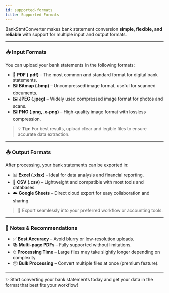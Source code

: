 ```yaml
---
id: supported-formats
title: Supported Formats
---
```



BankStmtConverter makes bank statement conversion **simple, flexible, and reliable** with support for multiple input and output formats.  

---

### 📥 Input Formats  

You can upload your bank statements in the following formats:  

- 📄 **PDF (.pdf)** – The most common and standard format for digital bank statements.  
- 🖼️ **Bitmap (.bmp)** – Uncompressed image format, useful for scanned documents.  
- 🖼️ **JPEG (.jpeg)** – Widely used compressed image format for photos and scans.  
- 🖼️ **PNG (.png, .x-png)** – High-quality image format with lossless compression.  

> 💡 **Tip:** For best results, upload clear and legible files to ensure accurate data extraction.  

---

### 📤 Output Formats  

After processing, your bank statements can be exported in:  

- 📊 **Excel (.xlsx)** – Ideal for data analysis and financial reporting.  
- 📑 **CSV (.csv)** – Lightweight and compatible with most tools and databases.  
- ☁️ **Google Sheets** – Direct cloud export for easy collaboration and sharing.  

> 🚀 Export seamlessly into your preferred workflow or accounting tools.  

---

### 📝 Notes & Recommendations  

- ✅ **Best Accuracy** – Avoid blurry or low-resolution uploads.  
- 📚 **Multi-page PDFs** – Fully supported without limitations.  
- ⏱ **Processing Time** – Large files may take slightly longer depending on complexity.  
- 📦 **Bulk Processing** – Convert multiple files at once (premium feature).  

---

✨ Start converting your bank statements today and get your data in the format that best fits your workflow!  
